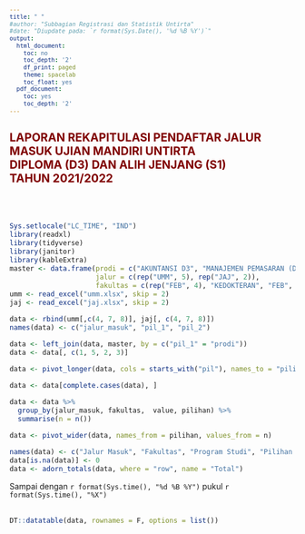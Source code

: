 ```yaml
---
title: " "
#author: "Subbagian Registrasi dan Statistik Untirta"
#date: "Diupdate pada: `r format(Sys.Date(), '%d %B %Y')`"
output:
  html_document:
    toc: no
    toc_depth: '2'
    df_print: paged
    theme: spacelab
    toc_float: yes
  pdf_document:
    toc: yes
    toc_depth: '2'
---
```


```{=html}
<style type="text/css">

body{ /* Normal  */
      font-size: 14px;
  }
td {  /* Table  */
  font-size: 12px;
}
h1.title {
  font-size: 28px;
  color: Maroon;
}
h1 { /* Header 1 */
  font-size: 24px;
  color: Maroon;
  font-weight: bold;
}
h2 { /* Header 2 */
  font-size: 20px;
  color: Maroon;
  font-weight: bold;
}
h3 { /* Header 3 */
  font-size: 16px;
#  font-family: "Times New Roman", Times, serif;
  color: Maroon;
  font-weight: bold;
}
h4 { /* Header 4 */
  font-size: 14px;
  color: Maroon;
  font-weight: bold;
}
code.r{ /* Code block */
    font-size: 12px;
}
pre { /* Code block - determines code spacing between lines */
    font-size: 12px;
}
</style>
```
## LAPORAN REKAPITULASI PENDAFTAR JALUR MASUK UJIAN MANDIRI UNTIRTA<br>DIPLOMA (D3) DAN ALIH JENJANG (S1)<br>TAHUN 2021/2022<br><br><br>

```r
Sys.setlocale("LC_TIME", "IND")
library(readxl)
library(tidyverse)
library(janitor)
library(kableExtra)
master <- data.frame(prodi = c("AKUNTANSI D3", "MANAJEMEN PEMASARAN (D3)", "PERBANKAN DAN KEUANGAN", "PERPAJAKAN", "KEPERAWATAN D3", "MANAJEMEN", "AKUNTANSI"),
                     jalur = c(rep("UMM", 5), rep("JAJ", 2)),
                     fakultas = c(rep("FEB", 4), "KEDOKTERAN", "FEB", "FEB"))
umm <- read_excel("umm.xlsx", skip = 2)
jaj <- read_excel("jaj.xlsx", skip = 2)

data <- rbind(umm[,c(4, 7, 8)], jaj[, c(4, 7, 8)])
names(data) <- c("jalur_masuk", "pil_1", "pil_2")

data <- left_join(data, master, by = c("pil_1" = "prodi"))
data <- data[, c(1, 5, 2, 3)]

data <- pivot_longer(data, cols = starts_with("pil"), names_to = "pilihan")

data <- data[complete.cases(data), ]

data <- data %>% 
  group_by(jalur_masuk, fakultas,  value, pilihan) %>%
  summarise(n = n())

data <- pivot_wider(data, names_from = pilihan, values_from = n)

names(data) <- c("Jalur Masuk", "Fakultas", "Program Studi", "Pilihan 1", 'Pilihan 2')
data[is.na(data)] <- 0
data <- adorn_totals(data, where = "row", name = "Total")

```

Sampai dengan `r format(Sys.time(), "%d %B %Y")` pukul `r format(Sys.time(), "%X")`<br><br>

```r
DT::datatable(data, rownames = F, options = list())
```
